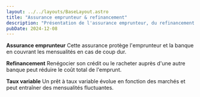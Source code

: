 ```yaml
---
layout: ../../layouts/BaseLayout.astro
title: "Assurance emprunteur & refinancement"
description: "Présentation de l'assurance emprunteur, du refinancement et des prêts à taux variable."
pubDate: 2024-12-08
---
```


**Assurance emprunteur**
Cette assurance protège l'emprunteur et la banque en couvrant les mensualités en cas de coup dur.

**Refinancement**
Renégocier son crédit ou le racheter auprès d'une autre banque peut réduire le coût total de l'emprunt.

**Taux variable**
Un prêt à taux variable évolue en fonction des marchés et peut entraîner des mensualités fluctuantes.
